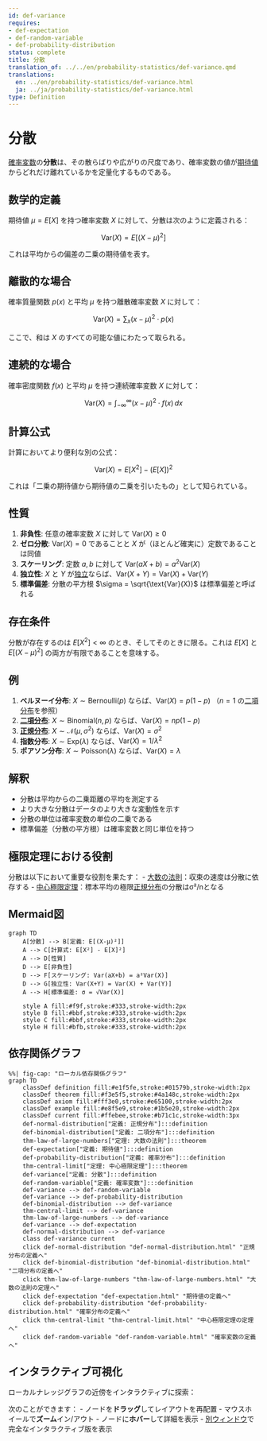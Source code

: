 ```yaml
---
id: def-variance
requires:
- def-expectation
- def-random-variable
- def-probability-distribution
status: complete
title: 分散
translation_of: ../../en/probability-statistics/def-variance.qmd
translations:
  en: ../en/probability-statistics/def-variance.html
  ja: ../ja/probability-statistics/def-variance.html
type: Definition
---
```


# 分散 {#def-variance}

[確率変数](def-random-variable.qmd)の**分散**は、その散らばりや広がりの尺度であり、確率変数の値が[期待値](def-expectation.qmd)からどれだけ離れているかを定量化するものである。

## 数学的定義

期待値 $\mu = E[X]$ を持つ確率変数 $X$ に対して、分散は次のように定義される：

$$\text{Var}(X) = E[(X - \mu)^2]$$

これは平均からの偏差の二乗の期待値を表す。

## 離散的な場合

確率質量関数 $p(x)$ と平均 $\mu$ を持つ離散確率変数 $X$ に対して：

$$\text{Var}(X) = \sum_{x} (x - \mu)^2 \cdot p(x)$$

ここで、和は $X$ のすべての可能な値にわたって取られる。

## 連続的な場合

確率密度関数 $f(x)$ と平均 $\mu$ を持つ連続確率変数 $X$ に対して：

$$\text{Var}(X) = \int_{-\infty}^{\infty} (x - \mu)^2 \cdot f(x) \, dx$$

## 計算公式

計算においてより便利な別の公式：

$$\text{Var}(X) = E[X^2] - (E[X])^2$$

これは「二乗の期待値から期待値の二乗を引いたもの」として知られている。

## 性質

1. **非負性**: 任意の確率変数 $X$ に対して $\text{Var}(X) \geq 0$
2. **ゼロ分散**: $\text{Var}(X) = 0$ であることと $X$ が（ほとんど確実に）定数であることは同値
3. **スケーリング**: 定数 $a, b$ に対して $\text{Var}(aX + b) = a^2 \text{Var}(X)$
4. **独立性**: $X$ と $Y$ が[独立](def-independence.qmd)ならば、$\text{Var}(X + Y) = \text{Var}(X) + \text{Var}(Y)$
5. **標準偏差**: 分散の平方根 $\sigma = \sqrt{\text{Var}(X)}$ は標準偏差と呼ばれる

## 存在条件

分散が存在するのは $E[X^2] < \infty$ のとき、そしてそのときに限る。これは $E[X]$ と $E[(X - \mu)^2]$ の両方が有限であることを意味する。

## 例

1. **ベルヌーイ分布**: $X \sim \text{Bernoulli}(p)$ ならば、$\text{Var}(X) = p(1-p)$ （$n=1$ の[二項分布](def-binomial-distribution.qmd)を参照）
2. **[二項分布](def-binomial-distribution.qmd)**: $X \sim \text{Binomial}(n, p)$ ならば、$\text{Var}(X) = np(1-p)$
3. **[正規分布](def-normal-distribution.qmd)**: $X \sim \mathcal{N}(\mu, \sigma^2)$ ならば、$\text{Var}(X) = \sigma^2$
4. **指数分布**: $X \sim \text{Exp}(\lambda)$ ならば、$\text{Var}(X) = 1/\lambda^2$
5. **ポアソン分布**: $X \sim \text{Poisson}(\lambda)$ ならば、$\text{Var}(X) = \lambda$

## 解釈

- 分散は平均からの二乗距離の平均を測定する
- より大きな分散はデータのより大きな変動性を示す
- 分散の単位は確率変数の単位の二乗である
- 標準偏差（分散の平方根）は確率変数と同じ単位を持つ

## 極限定理における役割

分散は以下において重要な役割を果たす：
- [大数の法則](thm-law-of-large-numbers.qmd)：収束の速度は分散に依存する
- [中心極限定理](thm-central-limit.qmd)：標本平均の極限[正規分布](def-normal-distribution.qmd)の分散はσ²/nとなる

## Mermaid図

```mermaid
graph TD
    A[分散] --> B[定義: E[(X-μ)²]]
    A --> C[計算式: E[X²] - E[X]²]
    A --> D[性質]
    D --> E[非負性]
    D --> F[スケーリング: Var(aX+b) = a²Var(X)]
    D --> G[独立性: Var(X+Y) = Var(X) + Var(Y)]
    A --> H[標準偏差: σ = √Var(X)]

    style A fill:#f9f,stroke:#333,stroke-width:2px
    style B fill:#bbf,stroke:#333,stroke-width:2px
    style C fill:#bbf,stroke:#333,stroke-width:2px
    style H fill:#bfb,stroke:#333,stroke-width:2px
```

## 依存関係グラフ

```mermaid
%%| fig-cap: "ローカル依存関係グラフ"
graph TD
    classDef definition fill:#e1f5fe,stroke:#01579b,stroke-width:2px
    classDef theorem fill:#f3e5f5,stroke:#4a148c,stroke-width:2px
    classDef axiom fill:#fff3e0,stroke:#e65100,stroke-width:2px
    classDef example fill:#e8f5e9,stroke:#1b5e20,stroke-width:2px
    classDef current fill:#ffebee,stroke:#b71c1c,stroke-width:3px
    def-normal-distribution["定義: 正規分布"]:::definition
    def-binomial-distribution["定義: 二項分布"]:::definition
    thm-law-of-large-numbers["定理: 大数の法則"]:::theorem
    def-expectation["定義: 期待値"]:::definition
    def-probability-distribution["定義: 確率分布"]:::definition
    thm-central-limit["定理: 中心極限定理"]:::theorem
    def-variance["定義: 分散"]:::definition
    def-random-variable["定義: 確率変数"]:::definition
    def-variance --> def-random-variable
    def-variance --> def-probability-distribution
    def-binomial-distribution --> def-variance
    thm-central-limit --> def-variance
    thm-law-of-large-numbers --> def-variance
    def-variance --> def-expectation
    def-normal-distribution --> def-variance
    class def-variance current
    click def-normal-distribution "def-normal-distribution.html" "正規分布の定義へ"
    click def-binomial-distribution "def-binomial-distribution.html" "二項分布の定義へ"
    click thm-law-of-large-numbers "thm-law-of-large-numbers.html" "大数の法則の定理へ"
    click def-expectation "def-expectation.html" "期待値の定義へ"
    click def-probability-distribution "def-probability-distribution.html" "確率分布の定義へ"
    click thm-central-limit "thm-central-limit.html" "中心極限定理の定理へ"
    click def-random-variable "def-random-variable.html" "確率変数の定義へ"
```

## インタラクティブ可視化

ローカルナレッジグラフの近傍をインタラクティブに探索：

::: {.graph-viz data-id="def-variance" data-width="700" data-height="500"}
:::

次のことができます：
- ノードを**ドラッグ**してレイアウトを再配置
- マウスホイールで**ズーム**イン/アウト
- ノードに**ホバー**して詳細を表示
- [別ウィンドウ](../../output/interactive/ja/def-variance.html){target="_blank"}で完全なインタラクティブ版を表示
